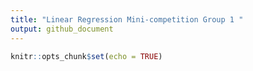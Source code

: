```yaml
---
title: "Linear Regression Mini-competition Group 1 "
output: github_document
---
```


```r
knitr::opts_chunk$set(echo = TRUE)
```
